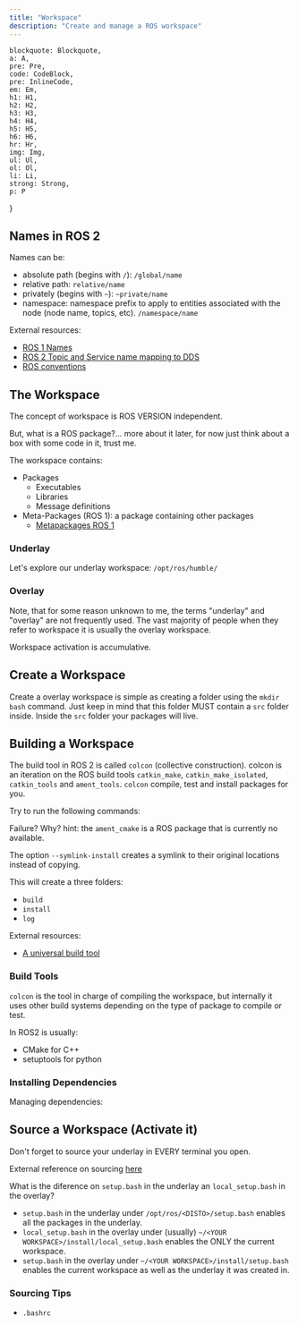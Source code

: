```yaml
---
title: "Workspace"
description: "Create and manage a ROS workspace"
---
```


    blockquote: Blockquote,
    a: A,
    pre: Pre,
    code: CodeBlock,
    pre: InlineCode,
    em: Em,
    h1: H1,
    h2: H2,
    h3: H3,
    h4: H4,
    h5: H5,
    h6: H6,
    hr: Hr,
    img: Img,
    ul: Ul,
    ol: Ol,
    li: Li,
    strong: Strong,
    p: P
}

## Names in ROS 2

Names can be:
- absolute path (begins with `/`): `/global/name`
- relative path: `relative/name`
- privately (begins with `~`): `~private/name`
- namespace: namespace prefix to apply to entities associated with the node (node name, topics, etc). `/namespace/name`

<Drawio
    file="ros.drawio"
    page="2"
    description="Names in ROS"
/>

External resources:
- [ROS 1 Names](http://wiki.ros.org/Names)
- [ROS 2 Topic and Service name mapping to DDS](https://design.ros2.org/articles/topic_and_service_names.html)
- [ROS conventions](http://wiki.ros.org/ROS/Patterns/Conventions)

## The Workspace

The concept of workspace is ROS VERSION independent.

<Definition
    term="ROS workspace"
    definition="A workspace is a directory containing **ROS packages**."
    source="Creating a workspace | Official documentation"
    link="https://docs.ros.org/en/humble/Tutorials/Beginner-Client-Libraries/Creating-A-Workspace/Creating-A-Workspace.html"
/>

But, what is a ROS package?... more about it later, for now just think about a box with some code in it, trust me.

The workspace contains:
- Packages
    - Executables
    - Libraries
    - Message definitions
- Meta-Packages (ROS 1): a package containing other packages
    - [Metapackages ROS 1](http://wiki.ros.org/Metapackages)

### Underlay

<Definition
    term="Underlay workspace"
    definition="It contains the necessary dependencies of all the packages required by the 'overlay'."
    source="Configuring environment | Official documentation"
    link="https://docs.ros.org/en/foxy/Tutorials/Beginner-CLI-Tools/Configuring-ROS2-Environment.html"
/>

<Drawio
    file="ros.drawio"
    page="3"
    description="Underlay workspace."
/>

Let's explore our underlay workspace: `/opt/ros/humble/`

<Important
    note="Keep in mind that an underlay does not necessarily have to be the main ROS 2 installation."
/>

### Overlay

<Definition
    term="Overlay workspace"
    definition="Extends the underlay. (You will normally work here)."
    source="Configuring environment | Official documentation"
    link="https://docs.ros.org/en/foxy/Tutorials/Beginner-CLI-Tools/Configuring-ROS2-Environment.html"
/>

Note, that for some reason unknown to me, the terms "underlay" and "overlay" are not frequently used. The vast majority of people when they refer to workspace it is usually the overlay workspace.

<Drawio
    file="ros.drawio"
    page="4"
    description="Overlay workspace."
/>

Workspace activation is accumulative.

## Create a Workspace

Create a overlay workspace is simple as creating a folder using the `mkdir` `bash` command. Just keep in mind that this folder MUST contain a `src` folder inside. Inside the `src` folder your packages will live.

<Terminal
    title="create a workspace"
    content="mkdir -p ~/ros2_ws/src \
    cd ~/ros2_ws"
/>

## Building a Workspace

The build tool in ROS 2 is called `colcon` (collective construction). colcon is an iteration on the ROS build tools `catkin_make`, `catkin_make_isolated`, `catkin_tools` and `ament_tools`. `colcon` compile, test and install packages for you.

Try to run the following commands:

<Terminal
    title="build workspace"
    content="cd ~/ros2_ws \
    colcon build --symlink-install"
/>

Failure? Why? hint: the `ament_cmake` is a ROS package that is currently no available.

The option `--symlink-install` creates a symlink to their original locations instead of copying.

This will create a three folders:
- `build`
- `install`
- `log`

<Important
    note="You should always run the build command from the ROOT of the workspace"
/>

External resources:
- [A universal build tool](https://design.ros3.org/articles/build_tool.html)

### Build Tools

`colcon` is the tool in charge of compiling the workspace, but internally it uses other build systems depending on the type of package to compile or test.

In ROS2 is usually:
- CMake for C++
- setuptools for python


### Installing Dependencies

Managing dependencies:

<Terminal
    title="install dependencies with rosdep"
    content="rosdep install -i --from-path src --rosdistro humble -y"
/>

## Source a Workspace (Activate it)

Don't forget to source your underlay in EVERY terminal you open.

<Terminal
    title="source underlay"
    content="source /opt/ros/humble/setup.bash"
/>

<Terminal
    title="source overlay"
    content="source ~/ros2_ws/local_setup.bash"
/>

External reference on sourcing [here](https://docs.ros.org/en/humble/Tutorials/Beginner-Client-Libraries/Creating-A-Workspace/Creating-A-Workspace.html#source-the-overlay)

What is the diference on `setup.bash` in the underlay an `local_setup.bash` in the overlay?

- `setup.bash` in the underlay under `/opt/ros/<DISTO>/setup.bash` enables all the packages in the underlay.
- `local_setup.bash` in the overlay under (usually) `~/<YOUR WORKSPACE>/install/local_setup.bash` enables the ONLY the current workspace.
- `setup.bash` in the overlay under `~/<YOUR WORKSPACE>/install/setup.bash` enables the current workspace as well as the underlay it was created in.

<Important
    note="You may need to re-source the workspace after adding new packages"
/>

### Sourcing Tips

- `.bashrc`
